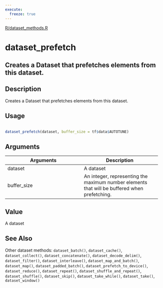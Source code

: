 ```yaml
---
execute:
  freeze: true
---
```


[R/dataset_methods.R](https://github.com/rstudio/tfdatasets//blob/main/R/dataset_methods.R#L411) 

# dataset_prefetch

## Creates a Dataset that prefetches elements from this dataset.

## Description
 Creates a Dataset that prefetches elements from this dataset. 


## Usage
```r
 
dataset_prefetch(dataset, buffer_size = tf$data$AUTOTUNE) 
```

## Arguments
|Arguments|Description|
|---|---|
| dataset | A dataset |
| buffer_size | An integer, representing the maximum number elements that will be buffered when prefetching. |



## Value
 A dataset 



## See Also
 Other dataset methods:  `dataset_batch()`, `dataset_cache()`, `dataset_collect()`, `dataset_concatenate()`, `dataset_decode_delim()`, `dataset_filter()`, `dataset_interleave()`, `dataset_map_and_batch()`, `dataset_map()`, `dataset_padded_batch()`, `dataset_prefetch_to_device()`, `dataset_reduce()`, `dataset_repeat()`, `dataset_shuffle_and_repeat()`, `dataset_shuffle()`, `dataset_skip()`, `dataset_take_while()`, `dataset_take()`, `dataset_window()` 

